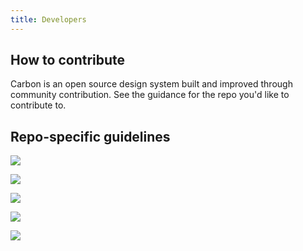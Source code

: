 ```yaml
---
title: Developers
---
```


## How to contribute

Carbon is an open source design system built and improved through community contribution. See the guidance for the repo you'd like to contribute to.

## Repo-specific guidelines

<Row className="tile--group">
<Column offsetLg="4" colMd="4" colLg="4" noGutterSm>
    <ClickableTile
      title="Contribute to Carbon Elements"
      href="https://github.com/IBM/carbon-elements/blob/master/.github/CONTRIBUTING.md"
      type="resource">

![](/images/github-icon.png)

  </ClickableTile>
</Column>
<Column colLg="4" noGutterSm>
    <ClickableTile
      title="Contribute to Carbon Components"
      href="https://github.com/ibm/carbon-components/blob/master/.github/CONTRIBUTING.md"
      type="resource">

![](/images/github-icon.png)

  </ClickableTile>
  </Column>
<Column offsetLg="4" colLg="4" noGutterSm>
  <ClickableTile
    title="Contribute to Carbon Components React"
    href="https://github.com/ibm/carbon-components-react/blob/master/.github/CONTRIBUTING.md"
    type="resource">

![](/images/github-icon.png)

  </ClickableTile>
  
</Column>

<Column colLg="4" noGutterSm>
  <ClickableTile
    title="Contribute to Carbon Components Angular"
    href="https://github.com/IBM/carbon-components-angular/blob/master/README.md#contributing"
    type="resource">

![](/images/github-icon.png)

  </ClickableTile>
  
</Column>

<Column offsetLg="4" colMd="4" colLg="4" noGutterSm>
    <ClickableTile
      title="Contribute to Carbon Components Vue"
      href="https://github.com/carbon-design-system/carbon-components-vue/blob/master/.github/CONTRIBUTING.md"
      type="resource">

![](/images/github-icon.png)

  </ClickableTile>
</Column>
</Row>